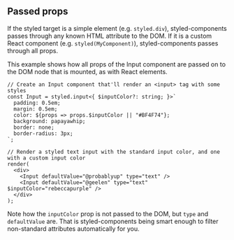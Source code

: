 ## Passed props

If the styled target is a simple element (e.g. `styled.div`), styled-components passes through any known HTML attribute to the DOM. If it is a custom React component (e.g. `styled(MyComponent)`), styled-components passes through all props.

This example shows how all props of the Input component are passed on to the
DOM node that is mounted, as with React elements.

```react
// Create an Input component that'll render an <input> tag with some styles
const Input = styled.input<{ $inputColor?: string; }>`
  padding: 0.5em;
  margin: 0.5em;
  color: ${props => props.$inputColor || "#BF4F74"};
  background: papayawhip;
  border: none;
  border-radius: 3px;
`;

// Render a styled text input with the standard input color, and one with a custom input color
render(
  <div>
    <Input defaultValue="@probablyup" type="text" />
    <Input defaultValue="@geelen" type="text" $inputColor="rebeccapurple" />
  </div>
);
```

Note how the `inputColor` prop is not passed to the DOM, but `type` and `defaultValue` are. That is styled-components being smart enough to filter non-standard attributes automatically for you.
